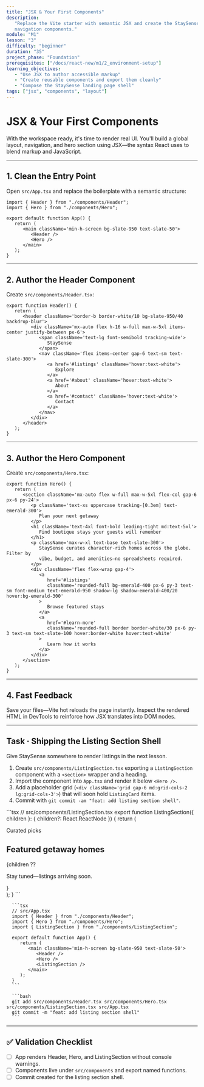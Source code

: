 ```yaml
---
title: "JSX & Your First Components"
description:
   "Replace the Vite starter with semantic JSX and create the StaySense hero and
   navigation components."
module: "M1"
lesson: "3"
difficulty: "beginner"
duration: "35"
project_phase: "Foundation"
prerequisites: ["/docs/react-new/m1/2_environment-setup"]
learning_objectives:
   - "Use JSX to author accessible markup"
   - "Create reusable components and export them cleanly"
   - "Compose the StaySense landing page shell"
tags: ["jsx", "components", "layout"]
---
```



# JSX & Your First Components

With the workspace ready, it's time to render real UI. You'll build a global
layout, navigation, and hero section using JSX—the syntax React uses to blend
markup and JavaScript.

---

## 1. Clean the Entry Point

Open `src/App.tsx` and replace the boilerplate with a semantic structure:

```tsx
import { Header } from "./components/Header";
import { Hero } from "./components/Hero";

export default function App() {
   return (
      <main className='min-h-screen bg-slate-950 text-slate-50'>
         <Header />
         <Hero />
      </main>
   );
}
```

---

## 2. Author the Header Component

Create `src/components/Header.tsx`:

```tsx
export function Header() {
   return (
      <header className='border-b border-white/10 bg-slate-950/40 backdrop-blur'>
         <div className='mx-auto flex h-16 w-full max-w-5xl items-center justify-between px-6'>
            <span className='text-lg font-semibold tracking-wide'>
               StaySense
            </span>
            <nav className='flex items-center gap-6 text-sm text-slate-300'>
               <a href='#listings' className='hover:text-white'>
                  Explore
               </a>
               <a href='#about' className='hover:text-white'>
                  About
               </a>
               <a href='#contact' className='hover:text-white'>
                  Contact
               </a>
            </nav>
         </div>
      </header>
   );
}
```

---

## 3. Author the Hero Component

Create `src/components/Hero.tsx`:

```tsx
export function Hero() {
   return (
      <section className='mx-auto flex w-full max-w-5xl flex-col gap-6 px-6 py-24'>
         <p className='text-xs uppercase tracking-[0.3em] text-emerald-300'>
            Plan your next getaway
         </p>
         <h1 className='text-4xl font-bold leading-tight md:text-5xl'>
            Find boutique stays your guests will remember
         </h1>
         <p className='max-w-xl text-base text-slate-300'>
            StaySense curates character-rich homes across the globe. Filter by
            vibe, budget, and amenities—no spreadsheets required.
         </p>
         <div className='flex flex-wrap gap-4'>
            <a
               href='#listings'
               className='rounded-full bg-emerald-400 px-6 py-3 text-sm font-medium text-emerald-950 shadow-lg shadow-emerald-400/20 hover:bg-emerald-300'
            >
               Browse featured stays
            </a>
            <a
               href='#learn-more'
               className='rounded-full border border-white/30 px-6 py-3 text-sm text-slate-100 hover:border-white hover:text-white'
            >
               Learn how it works
            </a>
         </div>
      </section>
   );
}
```

---

## 4. Fast Feedback

Save your files—Vite hot reloads the page instantly. Inspect the rendered HTML
in DevTools to reinforce how JSX translates into DOM nodes.

---

## Task · Shipping the Listing Section Shell

Give StaySense somewhere to render listings in the next lesson.

1. Create `src/components/ListingSection.tsx` exporting a `ListingSection`
   component with a `<section>` wrapper and a heading.
2. Import the component into `App.tsx` and render it below `<Hero />`.
3. Add a placeholder grid
   (`<div className='grid gap-6 md:grid-cols-2 lg:grid-cols-3'>`) that will soon
   hold `ListingCard` items.
4. Commit with `git commit -am "feat: add listing section shell"`.

<Accordions type='single' className='mt-4'>
   <Accordion title='Solution Walkthrough'>
      ```tsx
      // src/components/ListingSection.tsx
      export function ListingSection({ children }: { children?: React.ReactNode }) {
         return (
            <section id='listings' className='bg-slate-900/60 py-16'>
               <div className='mx-auto flex w-full max-w-5xl flex-col gap-8 px-6'>
                  <div>
                     <p className='text-xs uppercase tracking-[0.3em] text-emerald-300'>
                        Curated picks
                     </p>
                     <h2 className='text-2xl font-semibold text-white'>
                        Featured getaway homes
                     </h2>
                  </div>
                  <div className='grid gap-6 md:grid-cols-2 lg:grid-cols-3'>
                     {children ?? <p className='text-slate-400'>Stay tuned—listings arriving soon.</p>}
                  </div>
               </div>
            </section>
         );
      }
      ```

      ```tsx
      // src/App.tsx
      import { Header } from "./components/Header";
      import { Hero } from "./components/Hero";
      import { ListingSection } from "./components/ListingSection";

      export default function App() {
         return (
            <main className='min-h-screen bg-slate-950 text-slate-50'>
               <Header />
               <Hero />
               <ListingSection />
            </main>
         );
      }
      ```

      ```bash
      git add src/components/Header.tsx src/components/Hero.tsx src/components/ListingSection.tsx src/App.tsx
      git commit -m "feat: add listing section shell"
      ```

   </Accordion>
</Accordions>

---

## ✅ Validation Checklist

-  [ ] App renders Header, Hero, and ListingSection without console warnings.
-  [ ] Components live under `src/components` and export named functions.
-  [ ] Commit created for the listing section shell.
